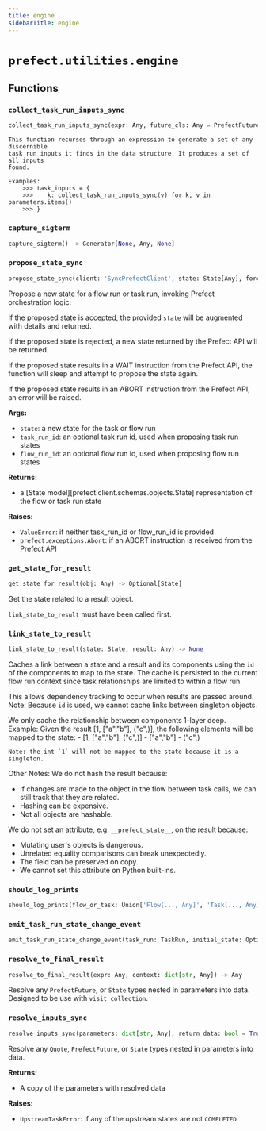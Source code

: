 ```yaml
---
title: engine
sidebarTitle: engine
---
```


# `prefect.utilities.engine`

## Functions

### `collect_task_run_inputs_sync`

```python
collect_task_run_inputs_sync(expr: Any, future_cls: Any = PrefectFuture, max_depth: int = -1) -> set[TaskRunInput]
```



    This function recurses through an expression to generate a set of any discernible
    task run inputs it finds in the data structure. It produces a set of all inputs
    found.

    Examples:
        >>> task_inputs = {
        >>>    k: collect_task_run_inputs_sync(v) for k, v in parameters.items()
        >>> }
    

### `capture_sigterm`

```python
capture_sigterm() -> Generator[None, Any, None]
```

### `propose_state_sync`

```python
propose_state_sync(client: 'SyncPrefectClient', state: State[Any], force: bool = False, task_run_id: Optional[UUID] = None, flow_run_id: Optional[UUID] = None) -> State[Any]
```


Propose a new state for a flow run or task run, invoking Prefect orchestration logic.

If the proposed state is accepted, the provided `state` will be augmented with
 details and returned.

If the proposed state is rejected, a new state returned by the Prefect API will be
returned.

If the proposed state results in a WAIT instruction from the Prefect API, the
function will sleep and attempt to propose the state again.

If the proposed state results in an ABORT instruction from the Prefect API, an
error will be raised.

**Args:**
- `state`: a new state for the task or flow run
- `task_run_id`: an optional task run id, used when proposing task run states
- `flow_run_id`: an optional flow run id, used when proposing flow run states

**Returns:**
- a [State model][prefect.client.schemas.objects.State] representation of the
flow or task run state

**Raises:**
- `ValueError`: if neither task_run_id or flow_run_id is provided
- `prefect.exceptions.Abort`: if an ABORT instruction is received from
the Prefect API


### `get_state_for_result`

```python
get_state_for_result(obj: Any) -> Optional[State]
```


Get the state related to a result object.

`link_state_to_result` must have been called first.


### `link_state_to_result`

```python
link_state_to_result(state: State, result: Any) -> None
```


Caches a link between a state and a result and its components using
the `id` of the components to map to the state. The cache is persisted to the
current flow run context since task relationships are limited to within a flow run.

This allows dependency tracking to occur when results are passed around.
Note: Because `id` is used, we cannot cache links between singleton objects.

We only cache the relationship between components 1-layer deep.
Example:
    Given the result [1, ["a","b"], ("c",)], the following elements will be
    mapped to the state:
    - [1, ["a","b"], ("c",)]
    - ["a","b"]
    - ("c",)

    Note: the int `1` will not be mapped to the state because it is a singleton.

Other Notes:
We do not hash the result because:
- If changes are made to the object in the flow between task calls, we can still
  track that they are related.
- Hashing can be expensive.
- Not all objects are hashable.

We do not set an attribute, e.g. `__prefect_state__`, on the result because:

- Mutating user's objects is dangerous.
- Unrelated equality comparisons can break unexpectedly.
- The field can be preserved on copy.
- We cannot set this attribute on Python built-ins.


### `should_log_prints`

```python
should_log_prints(flow_or_task: Union['Flow[..., Any]', 'Task[..., Any]']) -> bool
```

### `emit_task_run_state_change_event`

```python
emit_task_run_state_change_event(task_run: TaskRun, initial_state: Optional[State[Any]], validated_state: State[Any], follows: Optional[Event] = None) -> Optional[Event]
```

### `resolve_to_final_result`

```python
resolve_to_final_result(expr: Any, context: dict[str, Any]) -> Any
```


Resolve any `PrefectFuture`, or `State` types nested in parameters into
data. Designed to be use with `visit_collection`.


### `resolve_inputs_sync`

```python
resolve_inputs_sync(parameters: dict[str, Any], return_data: bool = True, max_depth: int = -1) -> dict[str, Any]
```


Resolve any `Quote`, `PrefectFuture`, or `State` types nested in parameters into
data.

**Returns:**
- A copy of the parameters with resolved data

**Raises:**
- `UpstreamTaskError`: If any of the upstream states are not `COMPLETED`

